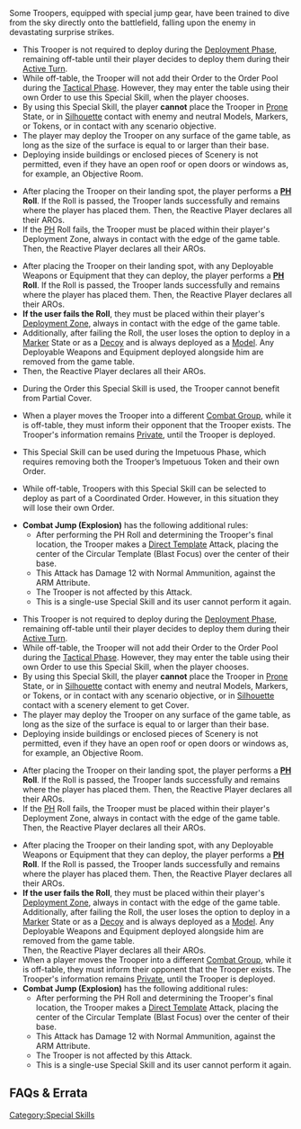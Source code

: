{{section-special-skills}}


Some Troopers, equipped with special jump gear, have been trained to dive from the sky directly onto the battlefield, falling upon the enemy in devastating surprise strikes.

{{skillbox |red|COMBAT JUMP | ENTIRE ORDER}}
{{skill-label |Airborne Deployment (AD), Private Information, Optional}}
{{effects}}
{{update | PDF 2.1, July 2023}}
*This Trooper is not required to deploy during the [[Deployment Phase]], remaining off-table until their player decides to deploy them during their [[Active Turn]]. 
* While off-table, the Trooper will not add their Order to the Order Pool during the [[Tactical Phase]]. However, they may enter the table using their own Order to use this Special Skill, when the player chooses.
*By using this Special Skill, the player '''cannot''' place the Trooper in [[Prone]] State, or in [[Silhouette]] contact with enemy and neutral Models, Markers, or Tokens, or in contact with any scenario objective.
*The player may deploy the Trooper on any surface of the game table, as long as the size of the surface is equal to or larger than their base. 
*Deploying inside buildings or enclosed pieces of Scenery is not permitted, even if they have an open roof or open doors or windows as, for example, an Objective Room.
{{c1}}
*After placing the Trooper on their landing spot, the player performs a '''[[PH]] Roll'''. If the Roll is passed, the Trooper lands successfully and remains where the player has placed them. Then, the Reactive Player declares all their AROs. 
*If the [[PH]] Roll fails, the Trooper must be placed within their player's Deployment Zone, always in contact with the edge of the game table. Then, the Reactive Player declares all their AROs. 
{{c1end}}{{n4list}}
* After placing the Trooper on their landing spot, with any Deployable Weapons or Equipment that they can deploy, the player performs a '''[[PH]] Roll'''. If the Roll is passed, the Trooper lands successfully and remains where the player has placed them. Then, the Reactive Player declares all their AROs. 
* '''If the user fails the Roll''', they must be placed within their player's [[Deployment Zone]], always in contact with the edge of the game table. 
* Additionally, after failing the Roll, the user loses the option to deploy in a [[Marker]] State or as a [[Decoy]] and is always deployed as a [[Model]]. Any Deployable Weapons and Equipment deployed alongside him are removed from the game table.
* Then, the Reactive Player declares all their AROs.
* {{erratahighlight}}During the Order this Special Skill is used, the Trooper cannot benefit from Partial Cover.{{erratahighlight-end}}
* When a player moves the Trooper into a different [[Combat Group]], while it is off-table, they must inform their opponent that the Trooper exists. The Trooper's information remains [[Private]], until the Trooper is deployed. 
* {{erratahighlight}}This Special Skill can be used during the Impetuous Phase, which requires removing both the Trooper’s Impetuous Token and their own Order.{{erratahighlight-end}}
* {{erratahighlight}}While off-table, Troopers with this Special Skill can be selected to deploy as part of a Coordinated Order. However, in this situation they will lose their own Order.{{erratahighlight-end}}
* '''Combat Jump (Explosion)''' has the following additional rules:
** After performing the PH Roll and determining the Trooper's final location, the Trooper makes a [[Direct Template]] Attack, placing the center of the Circular Template (Blast Focus) over the center of their base.
** This Attack has Damage 12 with Normal Ammunition, against the ARM Attribute.
** The Trooper is not affected by this Attack.
** This is a single-use Special Skill and its user cannot perform it again.
{{update-end}}
{{original}}
*This Trooper is not required to deploy during the [[Deployment Phase]], remaining off-table until their player decides to deploy them during their [[Active Turn]]. 
* While off-table, the Trooper will not add their Order to the Order Pool during the [[Tactical Phase]]. However, they may enter the table using their own Order to use this Special Skill, when the player chooses.
*By using this Special Skill, the player '''cannot''' place the Trooper in [[Prone]] State, or in [[Silhouette]] contact with enemy and neutral Models, Markers, or Tokens, or in contact with any scenario objective{{originalhighlight}}, or in [[Silhouette]] contact with a scenery element to get Cover. {{seefaq | The Trooper can be placed on a rooftop, but will not gain Cover during the Order.}}{{originalhighlight-end}}
*The player may deploy the Trooper on any surface of the game table, as long as the size of the surface is equal to or larger than their base. 
*Deploying inside buildings or enclosed pieces of Scenery is not permitted, even if they have an open roof or open doors or windows as, for example, an Objective Room.
{{c1}}
*After placing the Trooper on their landing spot, the player performs a '''[[PH]] Roll'''. If the Roll is passed, the Trooper lands successfully and remains where the player has placed them. Then, the Reactive Player declares all their AROs. 
*If the [[PH]] Roll fails, the Trooper must be placed within their player's Deployment Zone, always in contact with the edge of the game table. Then, the Reactive Player declares all their AROs. 
{{c1end}}{{n4list}}
* After placing the Trooper on their landing spot, with any Deployable Weapons or Equipment that they can deploy, the player performs a '''[[PH]] Roll'''. {{originalhighlight}}{{seefaq | Controlled Jump AROs to the Order will affect this Roll.}}{{originalhighlight-end}} If the Roll is passed, the Trooper lands successfully and remains where the player has placed them. Then, the Reactive Player declares all their AROs. 
* '''If the user fails the Roll''', they must be placed within their player's [[Deployment Zone]], always in contact with the edge of the game table. <br>Additionally, after failing the Roll, the user loses the option to deploy in a [[Marker]] State or as a [[Decoy]] and is always deployed as a [[Model]]. Any Deployable Weapons and Equipment deployed alongside him are removed from the game table. <br>Then, the Reactive Player declares all their AROs.
* When a player moves the Trooper into a different [[Combat Group]], while it is off-table, they must inform their opponent that the Trooper exists. The Trooper's information remains [[Private]], until the Trooper is deployed. 
* '''Combat Jump (Explosion)''' has the following additional rules:
** After performing the PH Roll and determining the Trooper's final location, the Trooper makes a [[Direct Template]] Attack, placing the center of the Circular Template (Blast Focus) over the center of their base.
** This Attack has Damage 12 with Normal Ammunition, against the ARM Attribute.
** The Trooper is not affected by this Attack.
** This is a single-use Special Skill and its user cannot perform it again.
{{original-end}}

{{n4end}}


== FAQs & Errata ==

{{faqbox |
type = faq |
title = N4 FAQ |
version = Updated 1.1.1, Dec 2021 |
q = Q: How does Controlled Jump work in ARO? |
a = <s>A: A Controlled Jump ARO is considered valid against a Combat Jump Entire Order anywhere on the table, or against any Skill in the Hacker’s Hacking Area.</s><br>
{{erratahighlight}}A: A Controlled Jump ARO can be declared against a Combat Jump Entire Order anywhere on the table, or against any Skill in the Hacker’s Hacking Area.{{erratahighlight-end}}<br>
As an ARO to a Combat Jump Entire Order, Controlled Jump is resolved before the Combat Jump PH Roll is resolved, and will affect that PH Roll. Alternatively, the Hacker can wait until the PH Roll has been resolved, and declare a non-Controlled Jump ARO, if applicable. |
related = [[Combat Jump]], [[Controlled Jump]] }}


{{faqbox |
type = faq |
title = N4 FAQ |
version = 1.0, Jan 2021 |
q = Q: How does Combat Jump onto a rooftop work? |
a = A: A Trooper declaring the Combat Jump Entire Order can land on a rooftop, but cannot claim Partial Cover during that Order. |
related = [[Combat Jump]] }}


{{faqbox |
type = faq |
title = N4 FAQ |
version = 1.0, Jan 2021 |
q = Q: If a Trooper uses an Airborne Deployment Skill to deploy onto the table via a Coordinated Order or an Impetuous activation, what happens to their own Order? |
a = A: In this situation they will lose their own Order. |
related = [[Combat Jump]], [[Coordinated Orders]], [[Impetuous]], [[Parachutist]] }}


{{faqbox |
type = faq |
title = N4 FAQ |
version = 1.1.1, Dec 2021 |
q = Q: How do multiple uses and opposed uses of Controlled Jump work? |
a = A: A Trooper using Combat Jump can be affected by a maximum of one Controlled Jump Program per side. If both sides have Controlled Jump running, the effects of both Programs are cancelled. |
related = [[Combat Jump]], [[Controlled Jump]] }}


{{faqbox |
type = faq |
title = N4 FAQ |
version = 1.1.1, Dec 2021 |
q = Q: Are Tactical Awareness Orders generated if a Trooper is off-table during the Order count? For example via Airborne Deployment or Hidden Deployment? |
a = A: No. The second bullet of Tactical Awareness states that the Trooper must be on the game table as a Model or Marker, and Airborne Deployment or Hidden Deployment Troops aren’t. |
related = [[Combat Jump]], [[Hidden Deployment State]], [[Parachutist]], [[Tactical Awareness]] }}


{{section-special-skills}}





[[Category:Special Skills]]